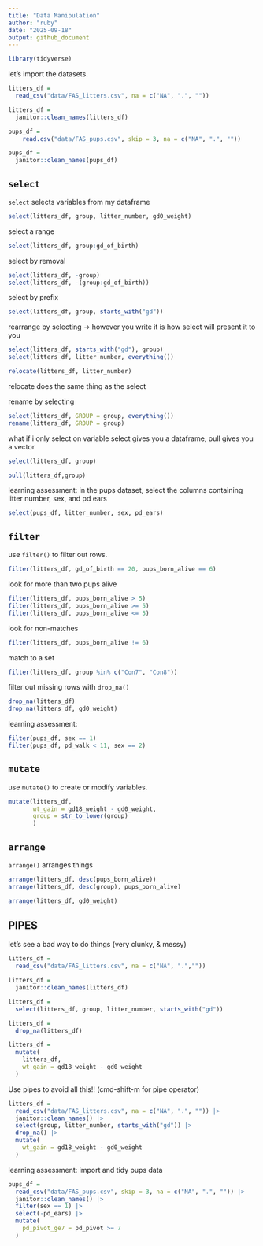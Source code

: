 ```yaml
---
title: "Data Manipulation"
author: "ruby"
date: "2025-09-18"
output: github_document
---
```


```r
library(tidyverse)
```


let's import the datasets. 

```r
litters_df = 
  read_csv("data/FAS_litters.csv", na = c("NA", ".", ""))

litters_df = 
  janitor::clean_names(litters_df)

pups_df =
    read.csv("data/FAS_pups.csv", skip = 3, na = c("NA", ".", ""))

pups_df = 
  janitor::clean_names(pups_df)
```

## `select`

`select` selects variables from my dataframe 

```r
select(litters_df, group, litter_number, gd0_weight)
```

select a range

```r
select(litters_df, group:gd_of_birth)
```

select by removal 

```r
select(litters_df, -group)
select(litters_df, -(group:gd_of_birth))
```

select by prefix

```r
select(litters_df, group, starts_with("gd"))
```

rearrange by selecting -> however you write it is how select will present it to you

```r
select(litters_df, starts_with("gd"), group)
select(litters_df, litter_number, everything())

relocate(litters_df, litter_number)
```

relocate does the same thing as the select 

rename by selecting 

```r
select(litters_df, GROUP = group, everything())
rename(litters_df, GROUP = group)
```

what if i only select on variable 
select gives you a dataframe, pull gives you a vector

```r
select(litters_df, group)

pull(litters_df,group)
```

learning assessment: in the pups dataset, select the columns containing litter number, sex, and pd ears 

```r
select(pups_df, litter_number, sex, pd_ears)
```

## `filter`

use `filter()` to filter out rows. 

```r
filter(litters_df, gd_of_birth == 20, pups_born_alive == 6)
```

look for more than two pups alive

```r
filter(litters_df, pups_born_alive > 5)
filter(litters_df, pups_born_alive >= 5)
filter(litters_df, pups_born_alive <= 5)
```

look for non-matches 

```r
filter(litters_df, pups_born_alive != 6)
```

match to a set

```r
filter(litters_df, group %in% c("Con7", "Con8"))
```

filter out missing rows with `drop_na()`

```r
drop_na(litters_df)
drop_na(litters_df, gd0_weight)
```

learning assessment: 

```r
filter(pups_df, sex == 1)
filter(pups_df, pd_walk < 11, sex == 2)
```

## `mutate`

use `mutate()` to create or modify variables. 

```r
mutate(litters_df, 
       wt_gain = gd18_weight - gd0_weight,
       group = str_to_lower(group)
       )
```

## `arrange`

`arrange()` arranges things

```r
arrange(litters_df, desc(pups_born_alive))
arrange(litters_df, desc(group), pups_born_alive)

arrange(litters_df, gd0_weight)
```


## PIPES 

let's see a bad way to do things (very clunky, & messy)

```r
litters_df = 
  read_csv("data/FAS_litters.csv", na = c("NA", ".",""))

litters_df = 
  janitor::clean_names(litters_df)

litters_df = 
  select(litters_df, group, litter_number, starts_with("gd"))

litters_df = 
  drop_na(litters_df)

litters_df = 
  mutate(
    litters_df,
    wt_gain = gd18_weight - gd0_weight
  )
```

Use pipes to avoid all this!! (cmd-shift-m for pipe operator)

```r
litters_df = 
  read_csv("data/FAS_litters.csv", na = c("NA", ".", "")) |> 
  janitor::clean_names() |> 
  select(group, litter_number, starts_with("gd")) |> 
  drop_na() |> 
  mutate(
    wt_gain = gd18_weight - gd0_weight
  )
```

learning assessment: import and tidy pups data

```r
pups_df = 
  read_csv("data/FAS_pups.csv", skip = 3, na = c("NA", ".", "")) |> 
  janitor::clean_names() |> 
  filter(sex == 1) |> 
  select(-pd_ears) |> 
  mutate(
    pd_pivot_ge7 = pd_pivot >= 7
  )
```

